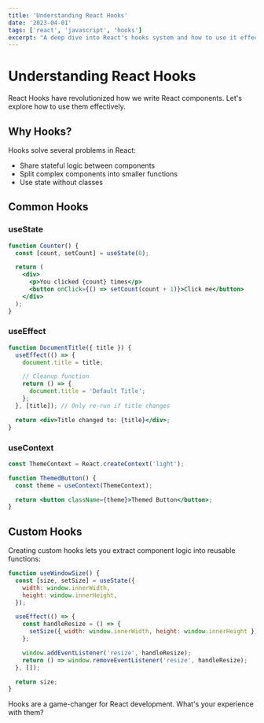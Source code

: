```yaml
---
title: 'Understanding React Hooks'
date: '2023-04-01'
tags: ['react', 'javascript', 'hooks']
excerpt: "A deep dive into React's hooks system and how to use it effectively"
---
```


# Understanding React Hooks

React Hooks have revolutionized how we write React components. Let's explore how to use them effectively.

## Why Hooks?

Hooks solve several problems in React:

- Share stateful logic between components
- Split complex components into smaller functions
- Use state without classes

## Common Hooks

### useState

```jsx
function Counter() {
  const [count, setCount] = useState(0);

  return (
    <div>
      <p>You clicked {count} times</p>
      <button onClick={() => setCount(count + 1)}>Click me</button>
    </div>
  );
}
```

### useEffect

```jsx
function DocumentTitle({ title }) {
  useEffect(() => {
    document.title = title;

    // Cleanup function
    return () => {
      document.title = 'Default Title';
    };
  }, [title]); // Only re-run if title changes

  return <div>Title changed to: {title}</div>;
}
```

### useContext

```jsx
const ThemeContext = React.createContext('light');

function ThemedButton() {
  const theme = useContext(ThemeContext);

  return <button className={theme}>Themed Button</button>;
}
```

## Custom Hooks

Creating custom hooks lets you extract component logic into reusable functions:

```jsx
function useWindowSize() {
  const [size, setSize] = useState({
    width: window.innerWidth,
    height: window.innerHeight,
  });

  useEffect(() => {
    const handleResize = () => {
      setSize({ width: window.innerWidth, height: window.innerHeight });
    };

    window.addEventListener('resize', handleResize);
    return () => window.removeEventListener('resize', handleResize);
  }, []);

  return size;
}
```

Hooks are a game-changer for React development. What's your experience with them?
